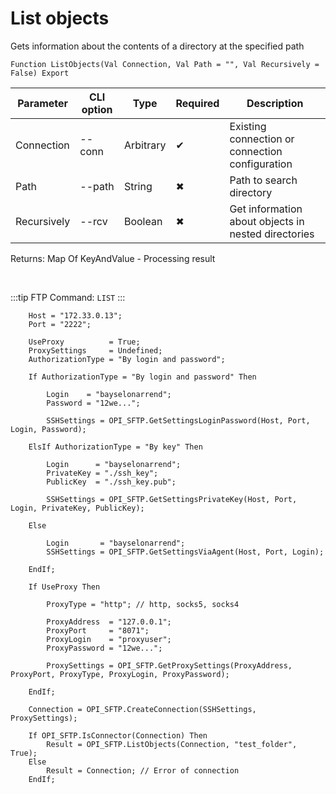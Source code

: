 ﻿---
sidebar_position: 1
description: List objects and other functions to work with SFTP in the Open Integration Package, a free open-source integration library for 1C:Enterprise 8, OneScript and CLI
keywords: [1C, 1С, 1С:Enterprise, 1С:Enterprise 8.3, API, Integration, Services, Exchange, OneScript, CLI, SFTP]
---


# List objects
 Gets information about the contents of a directory at the specified path



`Function ListObjects(Val Connection, Val Path = "", Val Recursively = False) Export`

  | Parameter | CLI option | Type | Required | Description |
  |-|-|-|-|-|
  | Connection | --conn | Arbitrary | &#x2714; | Existing connection or connection configuration |
  | Path | --path | String | &#x2716; | Path to search directory |
  | Recursively | --rcv | Boolean | &#x2716; | Get information about objects in nested directories |

  
  Returns:  Map Of KeyAndValue - Processing result

<br/>

:::tip
FTP Command: `LIST`
:::
<br/>


```bsl title="1C:Enterprise/OneScript code example"
    Host = "172.33.0.13";
    Port = "2222";

    UseProxy          = True;
    ProxySettings     = Undefined;
    AuthorizationType = "By login and password";

    If AuthorizationType = "By login and password" Then

        Login    = "bayselonarrend";
        Password = "12we...";

        SSHSettings = OPI_SFTP.GetSettingsLoginPassword(Host, Port, Login, Password);

    ElsIf AuthorizationType = "By key" Then

        Login      = "bayselonarrend";
        PrivateKey = "./ssh_key";
        PublicKey  = "./ssh_key.pub";

        SSHSettings = OPI_SFTP.GetSettingsPrivateKey(Host, Port, Login, PrivateKey, PublicKey);

    Else

        Login       = "bayselonarrend";
        SSHSettings = OPI_SFTP.GetSettingsViaAgent(Host, Port, Login);

    EndIf;

    If UseProxy Then

        ProxyType = "http"; // http, socks5, socks4

        ProxyAddress  = "127.0.0.1";
        ProxyPort     = "8071";
        ProxyLogin    = "proxyuser";
        ProxyPassword = "12we...";

        ProxySettings = OPI_SFTP.GetProxySettings(ProxyAddress, ProxyPort, ProxyType, ProxyLogin, ProxyPassword);

    EndIf;

    Connection = OPI_SFTP.CreateConnection(SSHSettings, ProxySettings);

    If OPI_SFTP.IsConnector(Connection) Then
        Result = OPI_SFTP.ListObjects(Connection, "test_folder", True);
    Else
        Result = Connection; // Error of connection
    EndIf;
```
 




